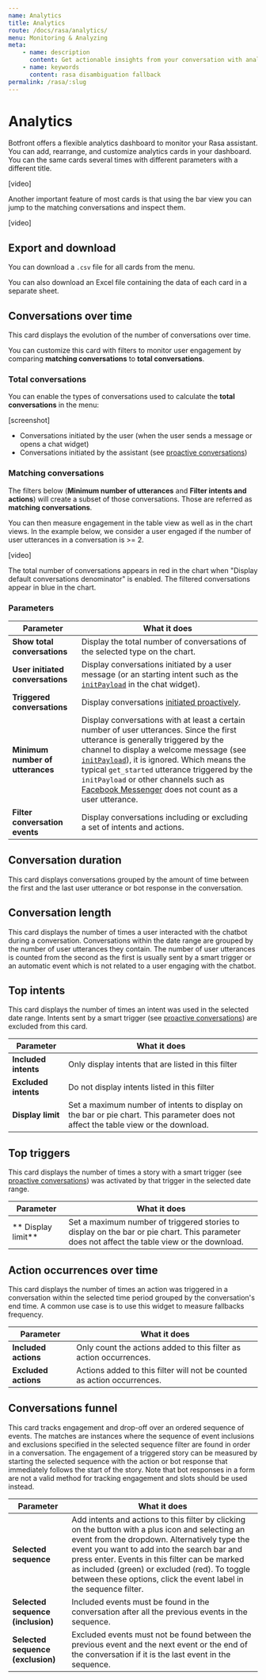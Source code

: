 ```yaml
---
name: Analytics
title: Analytics
route: /docs/rasa/analytics/
menu: Monitoring & Analyzing
meta:
    - name: description
      content: Get actionable insights from your conversation with analytics
    - name: keywords
      content: rasa disambiguation fallback
permalink: /rasa/:slug
---
```



# Analytics

Botfront offers a flexible analytics dashboard to monitor your Rasa assistant. You can add, rearrange, and customize analytics cards in your dashboard.
You can the same cards several times with different parameters with a different title.

[video]

Another important feature of most cards is that using the bar view you can jump to the matching conversations and inspect them.

[video]

## Export and download

You can download a `.csv` file for all cards from the <FaEllipsisV /> menu.

You can also download an Excel file containing the data of each card in a separate sheet.

## Conversations over time
This card displays the evolution of the number of conversations over time.

You can customize this card with filters to monitor user engagement by comparing **matching conversations** to **total conversations**. 

### Total conversations

You can enable the types of conversations used to calculate the **total conversations** in the <FaEllipsisV /> menu:

[screenshot]


- Conversations initiated by the user (when the user sends a message or opens a chat widget)
- Conversations initiated by the assistant (see [proactive conversations](/docs/proactive-conversations/behavioral-triggers))

### Matching conversations

The filters below (**Minimum number of utterances** and **Filter intents and actions**) will create a subset of those conversations. Those are referred as **matching conversations**.

You can then measure engagement in the table view as well as in the chart views. In the example below, we consider a user engaged if the number of user utterances in a conversation is >= 2.

[video]

The total number of conversations appears in red in the chart when "Display default conversations denominator" is enabled.
The filtered conversations appear in blue in the chart.

### Parameters

| Parameter             | What it does |
| --------------------- | ------------ |
| **Show total conversations** | Display the total number of conversations of the selected type on the chart. |
| **User initiated conversations** | Display conversations initiated by a user message (or an starting intent such as the [`initPayload`](/docs/channels/webchat/#page-specific-intro-message) in the chat widget). |
| **Triggered conversations** | Display conversations [initiated proactively](/docs/proactive-conversations/behavioral-triggers). |
| **Minimum number of utterances** | Display conversations with at least a certain number of user utterances. Since the first utterance is generally triggered by the channel to display a welcome message (see [`initPayload`](/docs/channels/webchat/#page-specific-intro-message)), it is ignored. Which means the typical `get_started` utterance triggered by the `initPayload` or other channels such as [Facebook Messenger](https://botfront.io/docs/channels/messenger) does not count as a user utterance. |
| **Filter conversation events** | Display conversations including or excluding a set of intents and actions. |

## Conversation duration

This card displays conversations grouped by the amount of time between the first and the last user utterance or bot response in the conversation.

## Conversation length

This card displays the number of times a user interacted with the chatbot during a conversation. Conversations within the date range are grouped by the number of user utterances they contain. The number of user utterances is counted from the second as the first is usually sent by a smart trigger or an automatic event which is not related to a user engaging with the chatbot.


## Top intents

This card displays the number of times an intent was used in the selected date range. Intents sent by a smart trigger (see [proactive conversations](/docs/proactive-conversations/behavioral-triggers)) are excluded from this card.

| Parameter             | What it does |
| --------------------- | ------------ |
| **Included intents** | Only display intents that are listed in this filter |
| **Excluded intents** | Do not display intents listed in this filter |
| **Display limit** | Set a maximum number of intents to display on the bar or pie chart. This parameter does not affect the table view or the download. |

## Top triggers

This card displays the number of times a story with a smart trigger (see [proactive conversations](/docs/proactive-conversations/behavioral-triggers)) was activated by that trigger in the selected date range.

| Parameter             | What it does |
| --------------------- | ------------ |
| ** Display limit** | Set a maximum number of triggered stories to display on the bar or pie chart. This parameter does not affect the table view or the download. |

## Action occurrences over time

This card displays the number of times an action was triggered in a conversation within the selected time period grouped by the conversation's end time.
A common use case is to use this widget to measure fallbacks frequency.

| Parameter             | What it does |
| --------------------- | ------------ |
| **Included actions** | Only count the actions added to this filter as action occurrences. |
| **Excluded actions** | Actions added to this filter will not be counted as action occurrences. |

## Conversations funnel

This card tracks engagement and drop-off over an ordered sequence of events. The matches are instances where the sequence of event inclusions and exclusions specified in the selected sequence filter are found in order in a conversation. The engagement of a triggered story can be measured by starting the selected sequence with the action or bot response that immediately follows the start of the story. Note that bot responses in a form are not a valid method for tracking engagement and slots should be used instead.

| Parameter             | What it does |
| --------------------- | ------------ |
| **Selected sequence** | Add intents and actions to this filter by clicking on the button with a plus icon and selecting an event from the dropdown. Alternatively type the event you want to add into the search bar and press enter. Events in this filter can be marked as included (green) or excluded (red). To toggle between these options, click the event label in the sequence filter. |
| **Selected sequence (inclusion)** | Included events must be found in the conversation after all the previous events in the sequence. |
| **Selected sequence (exclusion)** | Excluded events must not be found between the previous event and the next event or the end of the conversation if it is the last event in the sequence. |